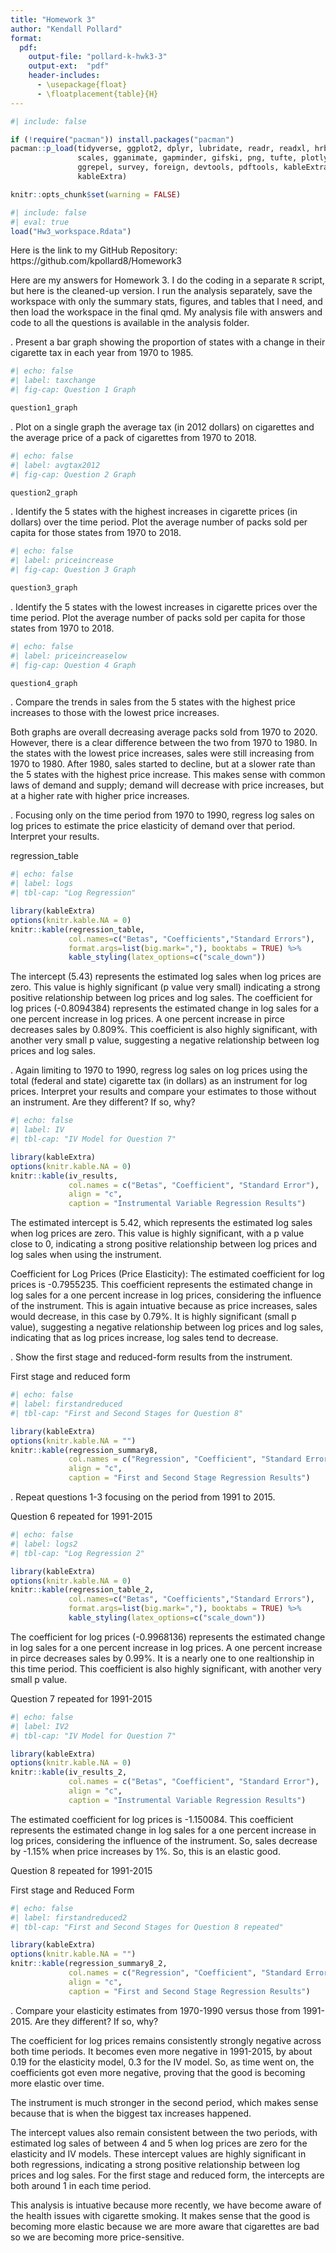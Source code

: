 ```yaml
---
title: "Homework 3"
author: "Kendall Pollard"
format:
  pdf:
    output-file: "pollard-k-hwk3-3"
    output-ext:  "pdf"
    header-includes:
      - \usepackage{float}
      - \floatplacement{table}{H}
---
```



```r
#| include: false

if (!require("pacman")) install.packages("pacman")
pacman::p_load(tidyverse, ggplot2, dplyr, lubridate, readr, readxl, hrbrthemes, fixest,
               scales, gganimate, gapminder, gifski, png, tufte, plotly, OECD,
               ggrepel, survey, foreign, devtools, pdftools, kableExtra, modelsummary,
               kableExtra)
```


```r
knitr::opts_chunk$set(warning = FALSE)
```


```r
#| include: false
#| eval: true
load("Hw3_workspace.Rdata")
```

Here is the link to my GitHub Repository: https://github.com/kpollard8/Homework3

Here are my answers for Homework 3. I do the coding in a separate `R` script, but here is the cleaned-up version. I run the analysis separately, save the workspace with only the summary stats, figures, and tables that I need, and then load the workspace in the final qmd. My analysis file with answers and code to all the questions is available in the analysis folder. 

\newpage 

\vspace{.2in}
\noindent 1. Present a bar graph showing the proportion of states with a change in their cigarette tax in each year from 1970 to 1985. <br>

```r
#| echo: false
#| label: taxchange
#| fig-cap: Question 1 Graph

question1_graph
```



\newpage 

\vspace{.2in}
\noindent 2. Plot on a single graph the average tax (in 2012 dollars) on cigarettes and the average price of a pack of cigarettes from 1970 to 2018. <br>

```r
#| echo: false
#| label: avgtax2012
#| fig-cap: Question 2 Graph

question2_graph
```


\newpage 

\vspace{.2in}
\noindent 3. Identify the 5 states with the highest increases in cigarette prices (in dollars) over the time period. Plot the average number of packs sold per capita for those states from 1970 to 2018. <br>

```r
#| echo: false
#| label: priceincrease
#| fig-cap: Question 3 Graph

question3_graph
```

\newpage 

\vspace{.2in}
\noindent 4. Identify the 5 states with the lowest increases in cigarette prices over the time period. Plot the average number of packs sold per capita for those states from 1970 to 2018. <br>


```r
#| echo: false
#| label: priceincreaselow
#| fig-cap: Question 4 Graph

question4_graph
```

\newpage 

\vspace{.2in}
\noindent 5. Compare the trends in sales from the 5 states with the highest price increases to those with the lowest price increases. <br>

Both graphs are overall decreasing average packs sold from 1970 to 2020. However, there is a clear difference between the two from 1970 to 1980. In the states with the lowest price increases, sales were still increasing from 1970 to 1980. After 1980, sales started to decline, but at a slower rate than the 5 states with the highest price increase. This makes sense with common laws of demand and supply; demand will decrease with price increases, but at a higher rate with higher price increases. 



\newpage 

\vspace{.2in}
\noindent 6. Focusing only on the time period from 1970 to 1990, regress log sales on log prices to estimate the price elasticity of demand over that period. Interpret your results. <br>

regression_table

```r
#| echo: false
#| label: logs
#| tbl-cap: "Log Regression"

library(kableExtra)
options(knitr.kable.NA = 0)
knitr::kable(regression_table, 
             col.names=c("Betas", "Coefficients","Standard Errors"),
             format.args=list(big.mark=","), booktabs = TRUE) %>%
             kable_styling(latex_options=c("scale_down"))

```


The intercept (5.43) represents the estimated log sales when log prices are zero. This value is highly significant (p value very small) indicating a strong positive relationship between log prices and log sales.
The coefficient for log prices (-0.8094384) represents the estimated change in log sales for a one percent increase in log prices. A one percent increase in pirce decreases sales by 0.809%. This coefficient is also highly significant, with another very small p value, suggesting a negative relationship between log prices and log sales.

\newpage 

\vspace{.2in}
\noindent 7. Again limiting to 1970 to 1990, regress log sales on log prices using the total (federal and state) cigarette tax (in dollars) as an instrument for log prices. Interpret your results and compare your estimates to those without an instrument. Are they different? If so, why? <br>


```r
#| echo: false
#| label: IV
#| tbl-cap: "IV Model for Question 7"

library(kableExtra)
options(knitr.kable.NA = 0)
knitr::kable(iv_results, 
             col.names = c("Betas", "Coefficient", "Standard Error"),
             align = "c",
             caption = "Instrumental Variable Regression Results")
```

The estimated intercept is 5.42, which represents the estimated log sales when log prices are zero. This value is highly significant, with a p value close to 0, indicating a strong positive relationship between log prices and log sales when using the instrument.

Coefficient for Log Prices (Price Elasticity): The estimated coefficient for log prices is -0.7955235. This coefficient represents the estimated change in log sales for a one percent increase in log prices, considering the influence of the instrument. This is again intuative because as price increases, sales would decrease, in this case by 0.79%. It is highly significant (small p value), suggesting a negative relationship between log prices and log sales, indicating that as log prices increase, log sales tend to decrease.


\newpage 

\vspace{.2in}
\noindent 8. Show the first stage and reduced-form results from the instrument. <br>

First stage and reduced form 
```r
#| echo: false
#| label: firstandreduced
#| tbl-cap: "First and Second Stages for Question 8"

library(kableExtra)
options(knitr.kable.NA = "")
knitr::kable(regression_summary8, 
             col.names = c("Regression", "Coefficient", "Standard Error"),
             align = "c",
             caption = "First and Second Stage Regression Results")

```


\newpage 

\vspace{.2in}
\noindent 9. Repeat questions 1-3 focusing on the period from 1991 to 2015. <br>

Question 6 repeated for 1991-2015

```r
#| echo: false
#| label: logs2
#| tbl-cap: "Log Regression 2"

library(kableExtra)
options(knitr.kable.NA = 0)
knitr::kable(regression_table_2, 
             col.names=c("Betas", "Coefficients","Standard Errors"),
             format.args=list(big.mark=","), booktabs = TRUE) %>%
             kable_styling(latex_options=c("scale_down"))

```

The coefficient for log prices (-0.9968136) represents the estimated change in log sales for a one percent increase in log prices. A one percent increase in pirce decreases sales by 0.99%. It is a nearly one to one realtionship in this time period. This coefficient is also highly significant, with another very small p value. 

Question 7 repeated for 1991-2015


```r
#| echo: false
#| label: IV2
#| tbl-cap: "IV Model for Question 7"

library(kableExtra)
options(knitr.kable.NA = 0)
knitr::kable(iv_results_2, 
             col.names = c("Betas", "Coefficient", "Standard Error"),
             align = "c",
             caption = "Instrumental Variable Regression Results")
```

The estimated coefficient for log prices is -1.150084. This coefficient represents the estimated change in log sales for a one percent increase in log prices, considering the influence of the instrument. So, sales decrease by -1.15% when price increases by 1%. So, this is an elastic good. 

Question 8 repeated for 1991-2015

First stage and Reduced Form 
```r
#| echo: false
#| label: firstandreduced2
#| tbl-cap: "First and Second Stages for Question 8 repeated"

library(kableExtra)
options(knitr.kable.NA = "")
knitr::kable(regression_summary8_2, 
             col.names = c("Regression", "Coefficient", "Standard Error"),
             align = "c",
             caption = "First and Second Stage Regression Results")

```



\newpage 

\vspace{.2in}
\noindent 10. Compare your elasticity estimates from 1970-1990 versus those from 1991-2015. Are they different? If so, why? <br>

The coefficient for log prices remains consistently strongly negative across both time periods. It becomes even more negative in 1991-2015, by about 0.19 for the elasticity model, 0.3 for the IV model. So, as time went on, the coefficients got even more negative, proving that the good is becoming more elastic over time. 

The instrument is much stronger in the second period, which makes sense because that is when the biggest tax increases happened. 

The intercept values also remain consistent between the two periods, with estimated log sales of between 4 and 5 when log prices are zero for the elasticity and IV models. These intercept values are highly significant in both regressions, indicating a strong positive relationship between log prices and log sales. For the first stage and reduced form, the intercepts are both around 1 in each time period. 

This analysis is intuative because more recently, we have become aware of the health issues with cigarette smoking. It makes sense that the good is becoming more elastic because we are more aware that cigarettes are bad so we are becoming more price-sensitive. 
